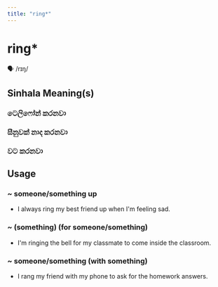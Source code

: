 ```yaml
---
title: "ring*"
---
```


# ring*

🗣️ /rɪŋ/

## Sinhala Meaning(s)

### ටෙලිෆෝන් කරනවා
### සීනුවක් නාද කරනවා
### වට කරනවා

## Usage

### ~ someone/something up

- I always ring my best friend up when I'm feeling sad.


### ~ (something) (for someone/something)

- I'm ringing the bell for my classmate to come inside the classroom.


### ~ someone/something (with something)

- I rang my friend with my phone to ask for the homework answers.

